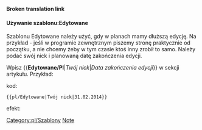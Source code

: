 <noinclude>'''Broken translation link'''{{en/-}}</noinclude>{{en/Ambox| type  = notice
| image = Accessories-text-editor.png
| text  = <strong>W trakcie edycji</strong><br/>Ten artykuł jest aktualnie edytowany przez użytkownika <b>{{{1|który nie podał swojego nicku}}}.</b> Planowana data zakończenia edycji to {{{2|01.01.1901}}} - jeśli ten dzień już minął, możesz usunąć ten szablon.<br>Zobacz: [[Archive/en/{{{1|nieznany}}}]]
}}<noinclude>

====Używanie szablonu:Edytowane====

Szablonu <nowiki>Edytowane</nowiki> należy użyć, gdy w planach mamy dłuższą edycję. Na przykład - jeśli w programie zewnętrznym piszemy stronę praktycznie od początku, a nie chcemy żeby w tym czasie ktoś inny zrobił to samo. Należy podać swój nick i planowaną datę zakończenia edycji.

Wpisz <nowiki>{{</nowiki>'''Edytowane/Pl'''|'' Twój nick ''|'' Data zakończenia edycji''<nowiki>}}</nowiki> w sekcji artykułu. Przykład:

kod:
<pre>{{pl/Edytowane|Twój nick|31.02.2014}}</pre>

efekt:
{{pl/Edytowane|Twój nick|31.02.2014}}

[[Category:pl/Szablony]][[Category:en/Message boxes|Note]]</noinclude>